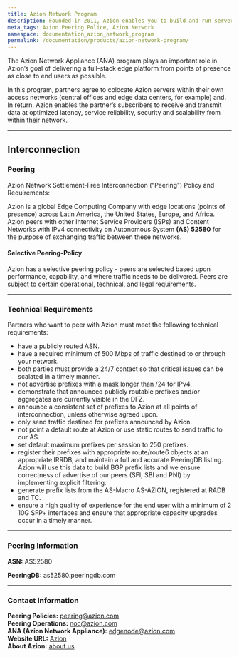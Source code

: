 ```yaml
---
title: Azion Network Program
description: Founded in 2011, Azion enables you to build and run serverless applications at the edge of the network or your own premisses, closer to users and devices.
meta_tags: Azion Peering Police, Azion Network
namespace: documentation_azion_network_program
permalink: /documentation/products/azion-network-program/
---
```


The Azion Network Appliance (ANA) program plays an important role in Azion’s goal of delivering a full-stack edge platform from points of presence as close to end users as possible. 

In this program, partners agree to colocate Azion servers within their own access networks (central offices and edge data centers, for example) and. In return, Azion enables the partner’s subscribers to receive and transmit data at optimized latency, service reliability, security and scalability from within their network.

------

## Interconnection

### Peering

Azion Network Settlement-Free Interconnection (“Peering”) Policy and Requirements:

Azion is a global Edge Computing Company with edge locations (points of presence) across Latin America, the United States, Europe, and Africa. Azion peers with other Internet Service Providers (ISPs) and Content Networks with IPv4 connectivity on Autonomous System **(AS) 52580** for the purpose of exchanging traffic between these networks.

#### Selective Peering-Policy

Azion has a selective peering policy - peers are selected based upon performance, capability, and where traffic needs to be delivered. Peers are subject to certain operational, technical, and legal requirements.

---

### Technical Requirements

Partners who want to peer with Azion must meet the following technical requirements:


* have a publicly routed ASN.
* have a required minimum of 500 Mbps of traffic destined to or through your network. 
* both parties must provide a 24/7 contact so that critical issues can be scalated in a timely manner.
* not advertise prefixes with a mask longer than /24 for IPv4.
* demonstrate that announced publicly routable prefixes and/or aggregates are currently visible in the DFZ.
* announce a consistent set of prefixes to Azion at all points of interconnection, unless otherwise agreed upon.
* only send traffic destined for prefixes announced by Azion.
* not point a default route at Azion or use static routes to send traffic to our AS.
* set default maximum prefixes per session to 250 prefixes.
* register their prefixes with appropriate route/route6 objects at an appropriate IRRDB, and maintain a full and accurate PeeringDB listing. Azion will use this data to build BGP prefix lists and we ensure correctness of advertise of our peers (SFI, SBI and PNI) by implementing explicit filtering.
* generate prefix lists from the AS-Macro AS-AZION, registered at RADB and TC.
* ensure a high quality of experience for the end user with a minimum of 2 10G SFP+ interfaces and ensure that appropriate capacity upgrades occur in a timely manner.

---

### Peering Information

**ASN:** AS52580

**PeeringDB:** as52580.peeringdb.com

---

### Contact Information

**Peering Policies:** [peering@azion.com](mailto:peering@azion.com) <br /> **Peering Operations:** [noc@azion.com](mailto:noc@azion.com) <br /> **ANA (Azion Network Appliance):** [edgenode@azion.com](mailto:edgenode@azion.com) <br /> **Website URL:** [Azion](https://www.azion.com/en/) <br /> **About Azion:** [about us](https://www.azion.com/en/about-us/)




